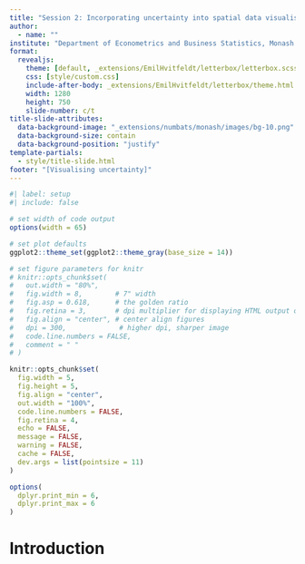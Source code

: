 ```yaml
---
title: "Session 2: Incorporating uncertainty into spatial data visualisations"
author: 
  - name: ""
institute: "Department of Econometrics and Business Statistics, Monash University, Australia."
format: 
  revealjs:
    theme: [default, _extensions/EmilHvitfeldt/letterbox/letterbox.scss, _extensions/numbats/monash/assets/monash.scss, _extensions/mitchelloharawild/custom-callouts/resources/css/custom-callouts.scss]
    css: [style/custom.css]
    include-after-body: _extensions/EmilHvitfeldt/letterbox/theme.html
    width: 1280
    height: 750
    slide-number: c/t
title-slide-attributes: 
  data-background-image: "_extensions/numbats/monash/images/bg-10.png"
  data-background-size: contain
  data-background-position: "justify"
template-partials:
  - style/title-slide.html 
footer: "[Visualising uncertainty]"
---
```


```r
#| label: setup
#| include: false

# set width of code output
options(width = 65)

# set plot defaults
ggplot2::theme_set(ggplot2::theme_gray(base_size = 14))

# set figure parameters for knitr
# knitr::opts_chunk$set(
#   out.width = "80%",
#   fig.width = 8,        # 7" width
#   fig.asp = 0.618,      # the golden ratio
#   fig.retina = 3,       # dpi multiplier for displaying HTML output on retina
#   fig.align = "center", # center align figures
#   dpi = 300,             # higher dpi, sharper image
#   code.line.numbers = FALSE,
#   comment = " "
# )

knitr::opts_chunk$set(
  fig.width = 5,
  fig.height = 5,
  fig.align = "center",
  out.width = "100%",
  code.line.numbers = FALSE,
  fig.retina = 4,
  echo = FALSE,
  message = FALSE,
  warning = FALSE,
  cache = FALSE,
  dev.args = list(pointsize = 11)
)

options(
  dplyr.print_min = 6, 
  dplyr.print_max = 6
)
```

# Introduction



